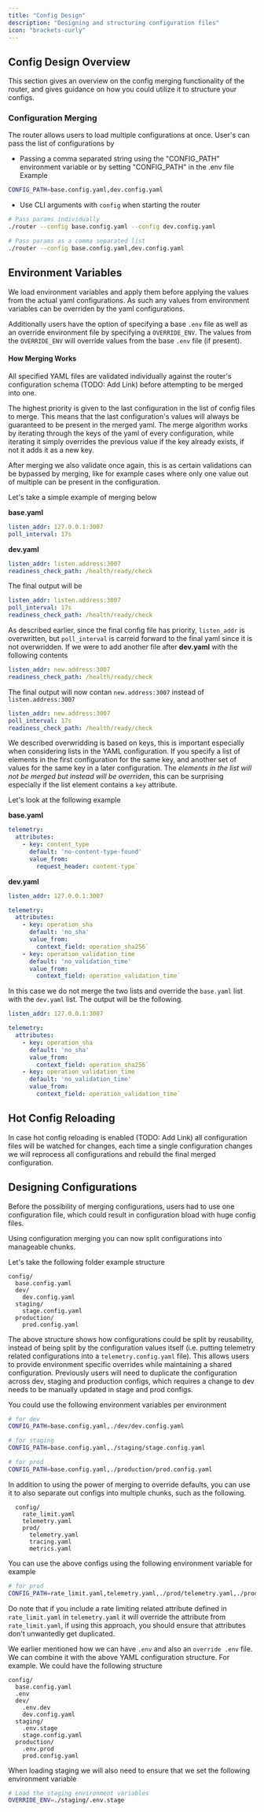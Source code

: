 ```yaml
---
title: "Config Design"
description: "Designing and structuring configuration files"
icon: "brackets-curly"
---
```


## Config Design Overview

This section gives an overview on the config merging functionality of the router, and gives guidance on how you could utilize it to structure your configs.

### Configuration Merging

The router allows users to load multiple configurations at once. User's can pass the list of configurations by
* Passing a comma separated string using the "CONFIG_PATH" environment variable or by setting "CONFIG_PATH" in the .env file
Example
```bash
CONFIG_PATH=base.config.yaml,dev.config.yaml
```

* Use CLI arguments with `config` when starting the router
```bash
# Pass params individually
./router --config base.config.yaml --config dev.config.yaml

# Pass params as a comma separated list
./router --config base.config.yaml,dev.config.yaml
```

## Environment Variables
We load environment variables and apply them before applying the values from the actual yaml configurations. As such any values from environment variables can be overriden by the yaml configurations.

Additionally users have the option of specifying a base `.env` file as well as an override environment file by specifying a `OVERRIDE_ENV`. The values from the `OVERRIDE_ENV` will override values from the base `.env` file (if present).

#### How Merging Works
All specified YAML files are validated individually against the router's configuration schema (TODO: Add Link) before attempting to be merged into one. 

The highest priority is given to the last configuration in the list of config files to merge. This means that the last configuration's values will always be guaranteed to be present in the merged yaml. The merge algorithm works by iterating through the keys of the yaml of every configuration, while iterating it simply overrides the previous value if the key already exists, if not it adds it as a new key.

After merging we also validate once again, this is as certain validations can be bypassed by merging, like for example cases where only one value out of multiple can be present in the configuration.

Let's take a simple example of merging below

**base.yaml**
```yaml
listen_addr: 127.0.0.1:3007
poll_interval: 17s
```

**dev.yaml**
```yaml
listen_addr: listen.address:3007
readiness_check_path: /health/ready/check
```

The final output will be
```yaml
listen_addr: listen.address:3007
poll_interval: 17s
readiness_check_path: /health/ready/check
```

As described earlier, since the final config file has priority, `listen_addr` is overwritten, but `poll_interval` is carreid forward to the final yaml since it is not overwridden. If we were to add another file  after **dev.yaml** with the following contents

```yaml
listen_addr: new.address:3007
readiness_check_path: /health/ready/check
```

The final output will now contan `new.address:3007` instead of `listen.address:3007`
```yaml
listen_addr: new.address:3007
poll_interval: 17s
readiness_check_path: /health/ready/check
```

We described overwridding is based on keys, this is important especially when considering lists in the YAML configuration. If you specify a list of elements in the first configuration for the same key, and another set of values for the same key in a later configuration. The *elements in the list will not be merged but instead will be overriden*, this can be surprising especially if the list element contains a `key` attribute.

Let's look at the following example

**base.yaml**
```yaml
telemetry:
  attributes:
    - key: content_type
      default: 'no-content-type-found'
      value_from:
        request_header: content-type`
```

**dev.yaml**
```yaml
listen_addr: 127.0.0.1:3007

telemetry:
  attributes:
    - key: operation_sha
      default: 'no_sha'
      value_from:
        context_field: operation_sha256`
    - key: operation_validation_time
      default: 'no_validation_time'
      value_from:
        context_field: operation_validation_time`
```

In this case we do not merge the two lists and override the `base.yaml` list with the `dev.yaml` list. The output will be the following.

```yaml
listen_addr: 127.0.0.1:3007

telemetry:
  attributes:
    - key: operation_sha
      default: 'no_sha'
      value_from:
        context_field: operation_sha256`
    - key: operation_validation_time
      default: 'no_validation_time'
      value_from:
        context_field: operation_validation_time`
```

## Hot Config Reloading
In case hot config reloading is enabled (TODO: Add Link) all configuration files will be watched for changes, each time a single configuration changes we will reprocess all configurations and rebuild the final merged configuration.


## Designing Configurations
Before the possibility of merging configurations, users had to use one configuration file, which could result in configuration bload with huge config files.

Using configuration merging you can now split configurations into manageable chunks.

Let's take the following folder example structure

```
config/
  base.config.yaml
  dev/
    dev.config.yaml
  staging/
    stage.config.yaml
  production/
    prod.config.yaml
```

The above structure shows how configurations could be split by reusability, instead of being split by the configuration values itself (i.e. putting telemetry related configurations into a `telemetry.config.yaml` file). This allows users to provide environment specific overrides while maintaining a shared configuration. Previously users will need to duplicate the configuration across dev, staging and production configs, which requires a change to dev needs to be manually updated in stage and prod configs.

You could use the following environment variables per environment
```bash
# for dev
CONFIG_PATH=base.config.yaml,./dev/dev.config.yaml

# for staging
CONFIG_PATH=base.config.yaml,./staging/stage.config.yaml

# for prod
CONFIG_PATH=base.config.yaml,./production/prod.config.yaml
```

In addition to using the power of merging to override defaults, you can use it to also separate out configs into multiple chunks, such as the following.

```
  config/
    rate_limit.yaml
    telemetry.yaml
    prod/
      telemetry.yaml
      tracing.yaml
      metrics.yaml
```

You can use the above configs using the following environment variable for example

```bash
# for prod
CONFIG_PATH=rate_limit.yaml,telemetry.yaml,./prod/telemetry.yaml,./prod/tracing.yaml,./prod/metrics.yaml
```

Do note that if you include a rate limiting related attribute defined in `rate_limit.yaml` in `telemetry.yaml` it will override the attribute from `rate_limit.yaml`, if using this approach, you should ensure that attributes don't unwantedly get duplicated.

We earlier mentioned how we can have `.env` and also an `override .env` file. We can combine it with the above YAML configuration structure. For example. We could have the following structure

```
config/
  base.config.yaml
  .env
  dev/
    .env.dev
    dev.config.yaml
  staging/
    .env.stage
    stage.config.yaml
  production/
    .env.prod
    prod.config.yaml
```

When loading staging we will also need to ensure that we set the following environment variable
```bash
# Load the staging environment variables
OVERRIDE_ENV=./staging/.env.stage
```

